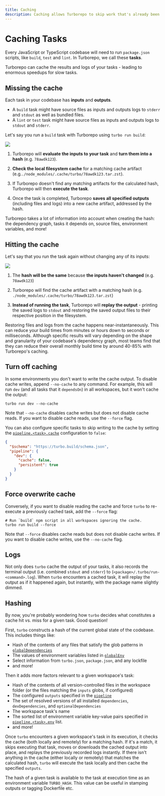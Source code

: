 ```yaml
---
title: Caching
description: Caching allows Turborepo to skip work that's already been done, for the fastest builds.
---
```



# Caching Tasks

Every JavaScript or TypeScript codebase will need to run `package.json` scripts, like `build`, `test` and `lint`. In Turborepo, we call these **tasks**.

Turborepo can cache the results and logs of your tasks - leading to enormous speedups for slow tasks.

## Missing the cache

Each task in your codebase has **inputs** and **outputs**.

- A `build` task might have source files as inputs and outputs logs to `stderr` and `stdout` as well as bundled files.
- A `lint` or `test` task might have source files as inputs and outputs logs to `stdout` and `stderr`.

Let's say you run a `build` task with Turborepo using `turbo run build`:

![](/images/docs/cache-miss.png)

1. Turborepo will **evaluate the inputs to your task** and **turn them into a hash** (e.g. `78awdk123`).

2. **Check the local filesystem cache** for a matching cache artifact (e.g.`./node_modules/.cache/turbo/78awdk123.tar.zst`).

3. If Turborepo doesn't find any matching artifacts for the calculated hash, Turborepo will then **execute the task**.

4. Once the task is completed, Turborepo **saves all specified outputs** (including files and logs) into a new cache artifact, addressed by the hash.

<Callout type="info">
  Turborepo takes a lot of information into account when creating the hash: the dependency graph, tasks it depends on, source files, environment variables, and more!
</Callout>

## Hitting the cache

Let's say that you run the task again without changing any of its inputs:

![](/images/docs/cache-hit.png)

1. The **hash will be the same** because **the inputs haven't changed** (e.g. `78awdk123`)

2. Turborepo will find the cache artifact with a matching hash (e.g. `./node_modules/.cache/turbo/78awdk123.tar.zst`)

3. **Instead of running the task**, Turborepo will **replay the output** - printing the saved logs to `stdout` and restoring the saved output files to their respective position in the filesystem.

Restoring files and logs from the cache happens near-instantaneously. This can reduce your build times from minutes or hours down to seconds or milliseconds. Although specific results will vary depending on the shape and granularity of your codebase's dependency graph, most teams find that they can reduce their overall monthly build time by around 40-85% with Turborepo's caching.

## Turn off caching

In some environments you don't want to write the cache output. To disable cache writes, append `--no-cache` to any command. For example, this will run `dev` (and all tasks that it `dependsOn`) in all workspaces, but it won't cache the output:

```shell
turbo run dev --no-cache
```

Note that `--no-cache` disables cache writes but does not disable cache reads. If you want to disable cache reads, use the `--force` flag.

You can also configure specific tasks to skip writing to the cache by setting the [`pipeline.<task>.cache`](/repo/docs/reference/configuration#cache) configuration to `false`:

```json
{
  "$schema": "https://turbo.build/schema.json",
  "pipeline": {
    "dev": {
      "cache": false,
      "persistent": true
    }
  }
}
```

## Force overwrite cache

Conversely, if you want to disable reading the cache and force `turbo` to re-execute a previously cached task, add the `--force` flag:

```shell
# Run `build` npm script in all workspaces ignoring the cache.
turbo run build --force
```

Note that `--force` disables cache reads but does not disable cache writes. If you want to disable cache writes, use the `--no-cache` flag.

## Logs

Not only does `turbo` cache the output of your tasks, it also records the terminal output (i.e. combined `stdout` and `stderr`) to (`<package>/.turbo/run-<command>.log`). When `turbo` encounters a cached task, it will replay the output as if it happened again, but instantly, with the package name slightly dimmed.

## Hashing

By now, you're probably wondering how `turbo` decides what constitutes a cache hit vs. miss for a given task. Good question!

First, `turbo` constructs a hash of the current global state of the codebase. This includes things like:

- Hash of the contents of any files that satisfy the glob patterns in [`globalDependencies`](/repo/docs/reference/configuration#globaldependencies)
- The values of environment variables listed in [`globalEnv`](/repo/docs/reference/configuration#globalenv)
- Select information from `turbo.json`, `package.json`, and any lockfile
- and more!

Then it adds more factors relevant to a given workspace's task:

- Hash of the contents of all version-controlled files in the workspace folder (or the files matching the `inputs` globs, if configured)
- The configured `outputs` specified in the [`pipeline`](/repo/docs/reference/configuration#pipeline)
- The set of resolved versions of all installed `dependencies`, `devDependencies`, and `optionalDependencies`
- The workspace task's name
- The sorted list of environment variable key-value pairs specified in [`pipeline.<task>.env`](/repo/docs/reference/configuration#env) list.
- and more!

Once `turbo` encounters a given workspace's task in its execution, it checks the cache (both locally and remotely) for a matching hash. If it's a match, it skips executing that task, moves or downloads the cached output into place, and replays the previously recorded logs instantly. If there isn't anything in the cache (either locally or remotely) that matches the calculated hash, `turbo` will execute the task locally and then cache the specified `outputs`.

The hash of a given task is available to the task at execution time as an environment variable `TURBO_HASH`. This value can be useful in stamping outputs or tagging Dockerfile etc.
